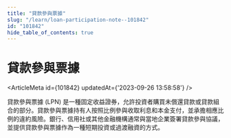 ```yaml
---
title: "貸款參與票據"
slug: "/learn/loan-participation-note--101842"
id: "101842"
hide_table_of_contents: true
---
```



# 貸款參與票據

<ArticleMeta id={101842} updatedAt={'2023-09-26 13:58:58'} />
<div className='border-solid border-b border-t-0 my-4 border-[var(--ifm-color-gray-300)]' />

貸款參與票據 (LPN) 是一種固定收益證券，允許投資者購買未償還貸款或貸款組合的部分。貸款參與票據持有人按照比例參與收取利息和本金支付，並承擔相應比例的違約風險。銀行、信用社或其他金融機構通常與當地企業簽署貸款參與協議，並提供貸款參與票據作為一種短期投資或過渡融資的方式。
